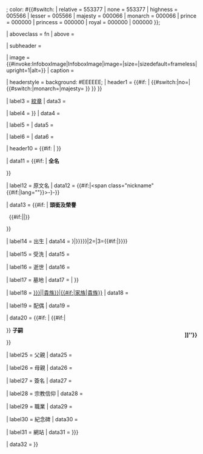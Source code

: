 {{infobox
| bodyclass  = vcard
| bodystyle  = width: 22.5em;
| datastyle  = text-align: left;
| abovestyle = background: #{{#switch: {{{1}}}
| relative   = E8E4EF
| none       = E8E4EF
| 99BADD
}}; color: #{{#switch: {{{1}}}
| relative = 553377
| none     = 553377
| highness = 005566
| lesser   = 005566
| majesty  = 000066
| monarch  = 000066
| prince   = 000000
| princess = 000000
| royal    = 000000
| 000000
}}; 

| aboveclass = fn
| above      = {{{name<noinclude>|</noinclude>}}}

| subheader = {{{title|}}}

| image   = {{#invoke:InfoboxImage|InfoboxImage|image={{{image|}}}|size={{{image_size|}}}|sizedefault=frameless|upright=1|alt={{{alt|}}}}}
| caption = {{{caption|}}}

| headerstyle = background: #EEEEEE;
| header1     = {{#if: {{{succession|}}} | {{{succession}}} {{#switch:{{{more}}}|no=|{{#switch:{{{1}}}|monarch={{small|{{nobold|''[[Style of the British sovereign#List of changes to the royal style|(more...)]]''}}}}|majesty={{small|{{nobold|''[[Style of the British sovereign#List of changes to the royal style|(more...)]]''}}}} }} }} }}

| label3 = [[紋章]]
| data3  = {{{CoA|}}}

| label4 = {{if empty|{{{reign-type|}}}|{{#switch:{{{2}}}|consort=Consort|在位}}}}
| data4  = {{{reign|}}}

| label5 = {{if empty|{{{pre-type|}}}|前任}}
| data5  = {{{predecessor|}}}

| label6 = {{if empty|{{{suc-type|}}}|繼任}}
| data6  = {{{successor|}}}

| header10 = {{#if: {{{succession|}}} | <span style="height: 4px">&#32;</span>}}

| data11  = {{#if: {{{full name|}}} |
'''全名'''<div class="nickname" style="width:100%; padding-left:0.5em"><!-- "nickname" is the correct parameter value for hCard -->
{{{full name}}}</div>
}}

| label12 = 原文名
| data12  = {{#if:{{{native_name|}}}|<span class="nickname" {{#if:{{{native_name_lang|}}}|lang="{{{native_name_lang}}}"}}>-{{{{native_name}}}}-</span>}}

| data13  = {{#if: {{{styles|}}}{{{titles|}}}|
'''頭銜及榮譽'''<div style="width:100%; padding-left:0.5em">
{{#if:{{{styles|}}}|{{{styles}}}|{{{titles|}}}}}</div>
}}

| label14 = 出生
| data14  = {{Br separated entries|1={{#if:{{{birth_name|{{{birthname|}}}}}}|<span class="nickname">{{{birth_name|{{{birthname|}}}}}}</span>}}|2={{{birth_date|}}}|3={{#if:{{{birth_place|}}}|<span class="birthplace">{{{birth_place|}}}</span>}}}}

| label15 = 受洗
| data15  = {{br separated entries| {{if empty|{{{christening_date|}}}|{{{date of christening|}}}}} | {{if empty|{{{christening_place|}}}|{{{place of christening|}}}}} }}

| label16 = 逝世
| data16  = {{br separated entries|{{{death_date|}}}|{{{death_place|}}}}}

| label17 = 墓地
| data17  = {{br separated entries| {{if empty|{{{burial_date|}}}|{{{date of burial|}}}}} | {{#if:{{{burial_place|}}}{{{place of burial|}}}| <span class="label">{{if empty|{{{burial_place|}}}|{{{place of burial|}}}}}</span> }} | {{{resting_place_coordinates|}}} }}

| label18 = [[{{#if:{{{house-type|}}}|{{{house-type}}}|貴族}}|{{#if:{{{house-type|}}}|家族|貴族}}]]
| data18  = {{{noble family|}}}

| label19 = 配偶
| data19  = {{{spouse|}}}

| data20  = {{#if:{{{issue|}}} | 
{{#if:{{{issue-link|}}}|<div style="float: right; font-weight: bold;">{{small|''[[{{{issue-link}}}|{{#if:{{{issue-pipe|}}}|{{{issue-pipe}}}|Detail}}]]''}}</div> }}
'''子嗣'''<div style="width:100%; padding-left:0.5em">
{{{issue|}}}</div>
}}

| label25 = 父親
| data25  = {{{father|}}}

| label26 = 母親
| data26  = {{{mother|}}}

| label27 = 簽名
| data27  = {{{signature|}}}

| label28 = 宗教信仰
| data28  = {{{religion|}}}

| label29 = 職業
| data29  = {{{occupation|}}}

| label30 = 紀念碑
| data30  = {{{memorials|}}}

| label31 = 網站
| data31  = {{{website|{{{url|}}}}}}

| data32  = {{{module|}}}
}}<noinclude>
{{documentation}}
</noinclude>